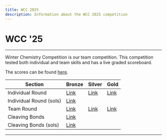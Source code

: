 ```yaml
---
title: WCC 2025
description: Information about the WCC 2025 competition
---
```


# WCC '25

---

Winter Chemistry Competition is our team competition.
This competition tested both individual and team skills and has a live graded scoreboard.

The scores can be found [here](https://docs.google.com/spreadsheets/d/1LjP4xjSJWmmJpsFQYsVH0T_z0lZjbi8hiYqn7X9Rivs/edit?usp=sharing).

| Section                 | Bronze                                                                                                       | Silver                                                                                                   | Gold                                                                                                     |
| ----------------------- | ------------------------------------------------------------------------------------------------------------ | -------------------------------------------------------------------------------------------------------- | -------------------------------------------------------------------------------------------------------- |
| Individual Round        | [Link](https://docs.google.com/spreadsheets/d/1LjP4xjSJWmmJpsFQYsVH0T_z0lZjbi8hiYqn7X9Rivs/edit?usp=sharing) | [Link](https://docs.google.com/document/d/1eATbDaeRpSXUFrWzg6cpTfVBBz2WuzletvA4hz1VfWc/edit?usp=sharing) | [Link](https://docs.google.com/document/d/1usFl7IloA97GYW9sf_xfgP-6jGu6cj_VtrHfaVa5CRY/edit?usp=sharing) |
| Individual Round (sols) | [Link](https://docs.google.com/document/d/14trs2fbU8CUEnRmhAQ9UUqk3PJhEX_Z3zP1NG32_REU/edit?usp=sharing)     |
| Team Round              | [Link](https://docs.google.com/document/d/1pUSN2JjX85-AjyEM9XsKvJLgwuzsJNvVc1t5us6eZ6o/edit?usp=sharing)     | [Link](https://docs.google.com/document/d/1a0chM32K-Es51rBip5TuWiVDXlJmg6F09M2aQPdQA-M/edit?usp=sharing) | [Link](https://docs.google.com/document/d/1aITJ1qTgM2fMyWqqjhT9hbWUeCvYuBM-T4lCrkyEbFM/edit?usp=sharing) |
| Cleaving Bonds          | [Link](https://docs.google.com/document/d/1dXip91qRecwUIQbYFu-hY8KZUx6ZRfuZZwjBfF9GTZY/edit?usp=sharing)     |
| Cleaving Bonds (sols)   | [Link](https://docs.google.com/document/d/1PSjNdFxPX8qICKo1_2ccms9phy0fYC06R_fBcHMGKcc/edit?usp=sharing)     |

---

<Youtube title="Awards Ceremony" youtubeId="qSyppocNVVY" />
